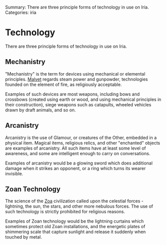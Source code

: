 Summary: There are three principle forms of technology in use on Iria.
Categories: iria

= Technology =

There are three principle forms of technology in use on Iria.

== Mechanistry ==

"Mechanistry" is the term for devices using mechanical or elemental principles.  [[Malvet]] regards steam power and gunpowder, technologies founded on the element of fire, as religiously acceptable.

Examples of such devices are most weapons, including bows and crossbows (created using earth or wood, and using mechanical principles in their construction), siege weapons such as catapults, wheeled vehicles drawn by draft animals, and so on.

== Arcanistry ==

Arcanistry is the use of Glamour, or creatures of the Other, embedded in a physical item.  Magical items, religious relics, and other "enchanted" objects are examples of arcanistry.  All such items have at least some level of awareness, and some are intelligent enough to carry on conversations.

Examples of arcanistry would be a glowing sword which does additional damage when it strikes an opponent, or a ring which turns its wearer invisible.

== Zoan Technology ==

The science of the [[Zoa]] civilization called upon the celestial forces - lightning, the sun, the stars, and other more nebulous forces.  The use of such technology is strictly prohibited for religious reasons.

Examples of Zoan technology would be the lightning curtains which sometimes protect old Zoan installations, and the energetic plates of shimmering scale that capture sunlight and release it suddenly when touched by metal.

